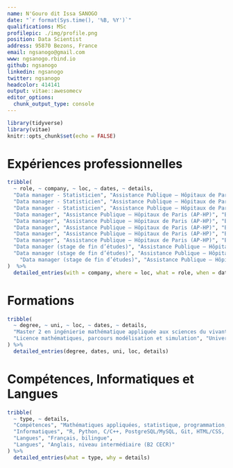 ```yaml
---
name: N'Gouro dit Issa SANOGO
date: "`r format(Sys.time(), '%B, %Y')`"
qualifications: MSc
profilepic: ./img/profile.png
position: Data Scientist
address: 95870 Bezons, France
email: ngsanogo@gmail.com
www: ngsanogo.rbind.io
github: ngsanogo
linkedin: ngsanogo
twitter: ngsanogo
headcolor: 414141
output: vitae::awesomecv
editor_options: 
  chunk_output_type: console
---
```


```r
library(tidyverse)
library(vitae)
knitr::opts_chunk$set(echo = FALSE)
```

# Expériences professionnelles

```r
tribble(
  ~ role, ~ company, ~ loc, ~ dates, ~ details,
  "Data manager - Statisticien", "Assistance Publique – Hôpitaux de Paris (AP-HP)", "Boulogne-Billancourt, France", "Avril 2019 - Auj.", "Toutes mes missions de data manager",
  "Data manager - Statisticien", "Assistance Publique – Hôpitaux de Paris (AP-HP)", "Boulogne-Billancourt, France", "Avril 2019 - Auj.", "Rédaction de plan d'analyse statistique",
  "Data manager - Statisticien", "Assistance Publique – Hôpitaux de Paris (AP-HP)", "Boulogne-Billancourt, France", "Avril 2019 - Auj.", "Analyse statistique",
  "Data manager", "Assistance Publique – Hôpitaux de Paris (AP-HP)", "Boulogne-Billancourt, France", "Sept. 2017 - Auj.", "Création d'eCRF",
  "Data manager", "Assistance Publique – Hôpitaux de Paris (AP-HP)", "Boulogne-Billancourt, France", "Sept. 2017 - Auj.", "Développement d'algorithme de contrôle de cohérence en R",
  "Data manager", "Assistance Publique – Hôpitaux de Paris (AP-HP)", "Boulogne-Billancourt, France", "Sept. 2017 - Auj.", "Développement de packages R",
  "Data manager", "Assistance Publique – Hôpitaux de Paris (AP-HP)", "Boulogne-Billancourt, France", "Sept. 2017 - Auj.", "Développement d'application en Shiny",
  "Data manager", "Assistance Publique – Hôpitaux de Paris (AP-HP)", "Boulogne-Billancourt, France", "Sept. 2017 - Auj.", "Reporting en Sweave (R + LaTeX)",
  "Data manager (stage de fin d’études)", "Assistance Publique – Hôpitaux de Paris (AP-HP)", "Boulogne-Billancourt, France", "Févr. 2017 - Août 2017", "Création d'eCRF",
  "Data manager (stage de fin d’études)", "Assistance Publique – Hôpitaux de Paris (AP-HP)", "Boulogne-Billancourt, France", "Févr. 2017 - Août 2017", "Développement d'algorithme de contrôle de cohérence en R",
    "Data manager (stage de fin d’études)", "Assistance Publique – Hôpitaux de Paris (AP-HP)", "Boulogne-Billancourt, France", "Févr. 2017 - Août 2017", "Reporting en Sweave (R + LaTeX)"
)  %>% 
  detailed_entries(with = company, where = loc, what = role, when = dates, why = details)
```

# Formations

```r
tribble(
  ~ degree, ~ uni, ~ loc, ~ dates, ~ details,
  "Master 2 en ingénierie mathématique appliquée aux sciences du vivant", "Université Paris Descartes", "Paris, France", "Sept. 2016 - Sept. 2017", "Mathématiques appliquées, Biostatistique, Base de données, Receuil de données, Programmation",
  "Licence mathématiques, parcours modélisation et simulation", "Université Paris Descartes", "Paris, France", "Sept. 2014 - Sept. 2015", "Mathématiques, Probabilité, Statistique"
) %>% 
  detailed_entries(degree, dates, uni, loc, details)
```

# Compétences, Informatiques et Langues

```r
tribble(
  ~ type, ~ details,
  "Compétences", "Mathématiques appliquées, statistique, programmation, data management, receuil de données.",
  "Informatiques", "R, Python, C/C++, PostgreSQL/MySQL, Git, HTML/CSS, LaTeX, Limesurvey, RedCap, Linux",
  "Langues", "Français, bilingue",
  "Langues", "Anglais, niveau intermédiaire (B2 CECR)"
) %>%
  detailed_entries(what = type, why = details)
```

